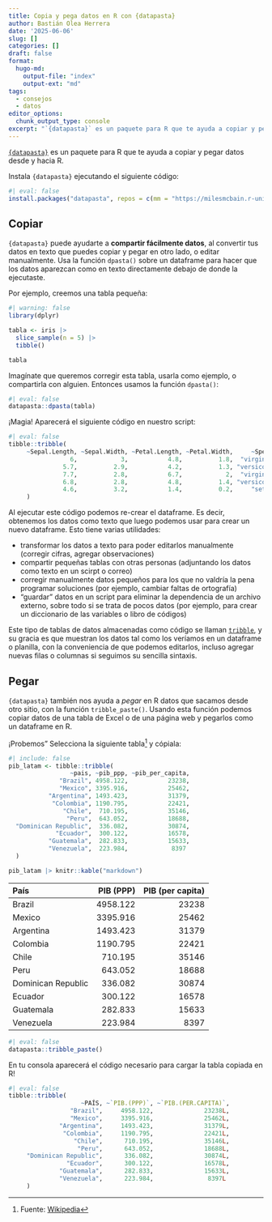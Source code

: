 ```yaml
---
title: Copia y pega datos en R con {datapasta}
author: Bastián Olea Herrera
date: '2025-06-06'
slug: []
categories: []
draft: false
format:
  hugo-md:
    output-file: "index"
    output-ext: "md"
tags:
  - consejos
  - datos
editor_options: 
  chunk_output_type: console
excerpt: "`{datapasta}` es un paquete para R que te ayuda a copiar y pegar datos desde y hacia R. Este paquete convierte tus datos en texto que puedes copiar y pegar en otro lado, o editar manualmente. Usa la función `dpasta()` sobre un dataframe para hacer que los datos aparezcan como en texto directamente debajo de donde la ejecutaste."
---
```


[`{datapasta}`](https://github.com/MilesMcBain/datapasta) es un paquete para R que te ayuda a copiar y pegar datos desde y hacia R. 

Instala `{datapasta}` ejecutando el siguiente código:

```r
#| eval: false
install.packages("datapasta", repos = c(mm = "https://milesmcbain.r-universe.dev", getOption("repos")))
```


## Copiar

`{datapasta}` puede ayudarte a **compartir fácilmente datos**, al convertir tus datos en texto que puedes copiar y pegar en otro lado, o editar manualmente. Usa la función `dpasta()` sobre un dataframe para hacer que los datos aparezcan como en texto directamente debajo de donde la ejecutaste. 

Por ejemplo, creemos una tabla pequeña:

```r
#| warning: false
library(dplyr)

tabla <- iris |> 
  slice_sample(n = 5) |> 
  tibble()
```

```r
tabla
```

Imagínate que queremos corregir esta tabla, usarla como ejemplo, o compartirla con alguien. Entonces usamos la función `dpasta()`:

```r
#| eval: false
datapasta::dpasta(tabla)
```

¡Magia! Aparecerá el siguiente código en nuestro script:
```r
#| eval: false
tibble::tribble(
     ~Sepal.Length, ~Sepal.Width, ~Petal.Length, ~Petal.Width,     ~Species,
                 6,            3,           4.8,          1.8,  "virginica",
               5.7,          2.9,           4.2,          1.3, "versicolor",
               7.7,          2.8,           6.7,            2,  "virginica",
               6.8,          2.8,           4.8,          1.4, "versicolor",
               4.6,          3.2,           1.4,          0.2,     "setosa"
     )
```

Al ejecutar este código podemos re-crear el dataframe. Es decir, obtenemos los datos como texto que luego podemos usar para crear un nuevo dataframe. Esto tiene varias utilidades:

- transformar los datos a texto para poder editarlos manualmente (corregir cifras, agregar observaciones)
- compartir pequeñas tablas con otras personas (adjuntando los datos como texto en un scirpt o correo)
- corregir manualmente datos pequeños para los que no valdría la pena programar soluciones (por ejemplo, cambiar faltas de ortografía)
- "guardar" datos en un script para eliminar la dependencia de un archivo externo, sobre todo si se trata de pocos datos (por ejemplo, para crear un diccionario de las variables o libro de códigos)

Este tipo de tablas de datos almacenadas como código se llaman [`tribble`](https://tibble.tidyverse.org/reference/tribble.html), y su gracia es que muestran los datos tal como los veríamos en un dataframe o planilla, con la conveniencia de que podemos editarlos, incluso agregar nuevas filas o columnas si seguimos su sencilla sintaxis.



## Pegar

`{datapasta}` también nos ayuda a _pegar_ en R datos que sacamos desde otro sitio, con la función `tribble_paste()`. Usando esta función podemos copiar datos de una tabla de Excel o de una página web y pegarlos como un dataframe en R.

¡Probemos" Selecciona la siguiente tabla[^1] y cópiala:

```r
#| include: false
pib_latam <- tibble::tribble(
                 ~pais, ~pib_ppp, ~pib_per_capita,
              "Brazil", 4958.122,           23238,
              "Mexico", 3395.916,           25462,
           "Argentina", 1493.423,           31379,
            "Colombia", 1190.795,           22421,
               "Chile",  710.195,           35146,
                "Peru",  643.052,           18688,
  "Dominican Republic",  336.082,           30874,
             "Ecuador",  300.122,           16578,
           "Guatemala",  282.833,           15633,
           "Venezuela",  223.984,            8397
  )

pib_latam |> knitr::kable("markdown")
```

|País               |  PIB (PPP)| PIB (per capita)|
|:------------------|----------:|----------------:|
|Brazil             |   4958.122|            23238|
|Mexico             |   3395.916|            25462|
|Argentina          |   1493.423|            31379|
|Colombia           |   1190.795|            22421|
|Chile              |    710.195|            35146|
|Peru               |    643.052|            18688|
|Dominican Republic |    336.082|            30874|
|Ecuador            |    300.122|            16578|
|Guatemala          |    282.833|            15633|
|Venezuela          |    223.984|             8397|

[^1]: Fuente: [Wikipedia](https://en-m-wikipedia-org.translate.goog/wiki/List_of_Latin_American_and_Caribbean_countries_by_GDP_(PPP))

```r
#| eval: false
datapasta::tribble_paste()
```

En tu consola aparecerá el código necesario para cargar la tabla copiada en R!

```r
#| eval: false
tibble::tribble(
                    ~PAÍS, ~`PIB.(PPP)`, ~`PIB.(PER.CAPITA)`,
                 "Brazil",     4958.122,              23238L,
                 "Mexico",     3395.916,              25462L,
              "Argentina",     1493.423,              31379L,
               "Colombia",     1190.795,              22421L,
                  "Chile",      710.195,              35146L,
                   "Peru",      643.052,              18688L,
     "Dominican Republic",      336.082,              30874L,
                "Ecuador",      300.122,              16578L,
              "Guatemala",      282.833,              15633L,
              "Venezuela",      223.984,               8397L
     )
```

